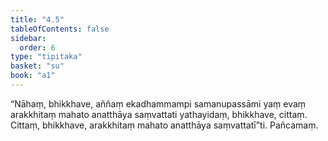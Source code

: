 ```yaml
---
title: "4.5"
tableOfContents: false
sidebar:
  order: 6
type: "tipitaka"
basket: "su"
book: "a1"
---
```



<DynamicBreadcrumb />

<Division number="35" book="a1" bookNo="15" page="6">

<Paragraph number="74" book="a1">
“Nāhaṃ, bhikkhave, aññaṃ ekadhammampi samanupassāmi yaṃ evaṃ arakkhitaṃ mahato anatthāya saṃvattati yathayidaṃ, bhikkhave, cittaṃ. Cittaṃ, bhikkhave, arakkhitaṃ mahato anatthāya saṃvattatī”ti.

</Paragraph>
</Division>

<Paragraph number="75" type="center" book="a1">
Pañcamaṃ.
</Paragraph>